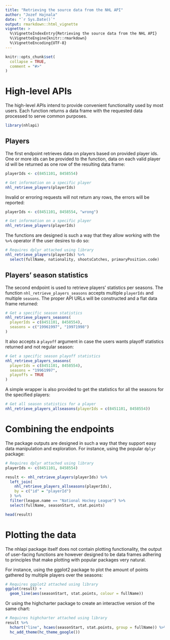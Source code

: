 ```yaml
---
title: "Retrieving the source data from the NHL API"
author: "Jozef Hajnala"
date: "`r Sys.Date()`"
output: rmarkdown::html_vignette
vignette: >
  %\VignetteIndexEntry{Retrieving the source data from the NHL API}
  %\VignetteEngine{knitr::rmarkdown}
  %\VignetteEncoding{UTF-8}
---
```


```r
knitr::opts_chunk$set(
  collapse = TRUE,
  comment = "#>"
)
```

# High-level APIs

The high-level APIs intend to provide convenient functionality used by most users. Each function returns a data frame with the requested data processed to serve common purposes.

```r
library(nhlapi)
```

## Players 

The first endpoint retrieves data on players based on provided player ids. One or more ids can be provided to the function, data on each valid player id will be returned as one row of the resulting data frame:

```r
playerIds <- c(8451101, 8458554)

# Get information on a specific player
nhl_retrieve_players(playerIds)
```

Invalid or erroring requests will not return any rows, the errors will be reported:

```r
playerIds <- c(8451101, 8458554, "wrong")

# Get information on a specific player
nhl_retrieve_players(playerIds)
```

The functions are designed is such a way that they allow working with the `%>%` operator if the user desires to do so:

```r
# Requires dplyr attached using library
nhl_retrieve_players(playerIds) %>% 
  select(fullName, nationality, shootsCatches, primaryPosition.code)
```


## Players' season statistics

The second endpoint is used to retrieve players' statistics per seasons. The function `nhl_retrieve_players_seasons` accepts multiple `playerIds` and multiple `seasons`. The proper API URLs will be constructed and a flat data frame returned:

```r
# Get a specific season statistics
nhl_retrieve_players_seasons(
  playerIds = c(8451101, 8458554),
  seasons = c("19961997", "19971998")
)
```

It also accepts a `playoff` argument in case the users wants playoff statistics returned and not regular season:

```r
# Get a specific season playoff statistics
nhl_retrieve_players_seasons(
  playerIds = c(8451101, 8458554), 
  seasons = "19961997",
  playoffs = TRUE
)
```

A simple wrapper is also provided to get the statistics for all the seasons for the specified players:

```r
# Get all season statistics for a player
nhl_retrieve_players_allseasons(playerIds = c(8451101, 8458554))
```

# Combining the endpoints

The package outputs are designed in such a way that they support easy data manipulation and exploration. For instance, using the popular `dplyr` package:

```r
# Requires dplyr attached using library
playerIds <- c(8451101, 8458554)

result <- nhl_retrieve_players(playerIds) %>% 
  left_join(
    nhl_retrieve_players_allseasons(playerIds),
    by = c("id" = "playerId")
  ) %>% 
  filter(league.name == "National Hockey League") %>% 
  select(fullName, seasonStart, stat.points)

head(result)
```

# Plotting the data

The nhlapi package itself does not contain plotting functionality, the output of user-facing functions are however designed to be data frames adhering to principles that make plotting with popular packages very natural.

For instance, using the ggplot2 package to plot the amount of points gathered by multiple players over the seasons:

```r
# Requires ggplot2 attached using library
ggplot(result) +
  geom_line(aes(seasonStart, stat.points, colour = fullName))
```

Or using the highcharter package to create an interactive version of the same chart:

```r
# Requires highcharter attached using library
result %>% 
  hchart("line", hcaes(seasonStart, stat.points, group = fullName)) %>%
  hc_add_theme(hc_theme_google())
```
